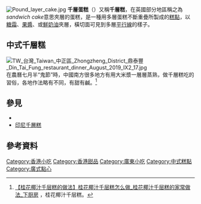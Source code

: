 {{多個問題|
{{Expand|time=2017-06-07T03:28:55+00:00}}
{{expert}}
}}
[[File:Pound_layer_cake.jpg|thumb]]
'''千層蛋糕'''（{{lang-en|''Layer cake''}}）又稱'''千層糕'''，在英國部分地區稱之為''sandwich cake''意思夾層的蛋糕，是一種用多層蛋糕不斷重疊所製成的[[糕點|糕點]]，以[[糖霜_(餐飲)|糖霜]]、[[果醬|果醬]]、或[[鮮奶油|鮮奶油]]夾層，橫切面可見到多層[[平行線|平行線]]的樣子。

==中式千層糕==
[[File:TW_台灣_Taiwan_中正區_Zhongzheng_District_鼎泰豐_Din_Tai_Fung_restaurant_dinner_August_2019_IX2_17.jpg|thumb]]
在農曆七月半“鬼節”時，中國南方很多地方有用大米漿一層層蒸熟，做千層糕吃的習俗，各地作法略有不同，有甜有鹹。<ref>[http://www.xiachufang.com/recipe/100555279/ 【桂花椰汁千层糕的做法】桂花椰汁千层糕怎么做_桂花椰汁千层糕的家常做法_下厨房] {{Wayback|url=http://www.xiachufang.com/recipe/100555279/ |date=20170411140125 }}，桂花椰汁千层糕。</ref>

== 參見 ==
*{{Link-en|泰式千層糕|Khanom chan}}
*[[印尼千層糕|印尼千層糕]]

== 參考資料 ==
{{reflist}}
{{蛋糕}}
{{Dessert-stub}}

[[Category:香港小吃|Category:香港小吃]]
[[Category:香港甜品|Category:香港甜品]]
[[Category:廣東小吃|Category:廣東小吃]]
[[Category:中式糕點|Category:中式糕點]]
[[Category:廣式點心|Category:廣式點心]]